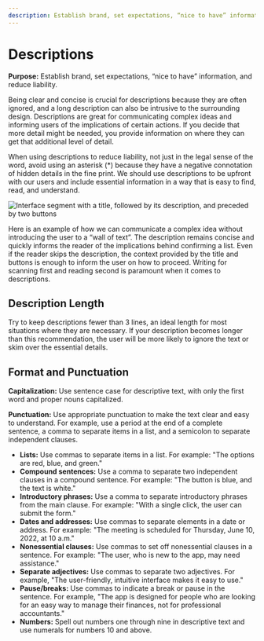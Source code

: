 ```yaml
---
description: Establish brand, set expectations, “nice to have” information, and reduce liability.
---
```


# Descriptions

**Purpose:** Establish brand, set expectations, “nice to have” information, and reduce liability.

Being clear and concise is crucial for descriptions because they are often ignored, and a long description can also be intrusive to the surrounding design. Descriptions are great for communicating complex ideas and informing users of the implications of certain actions. If you decide that more detail might be needed, you provide information on where they can get that additional level of detail. 

When using descriptions to reduce liability, not just in the legal sense of the word, avoid using an asterisk (*) because they have a negative connotation of hidden details in the fine print. We should use descriptions to be upfront with our users and include essential information in a way that is easy to find, read, and understand.

![Interface segment with a title, followed by its description, and preceded by two buttons](/img/Confirm_Description.png)

Here is an example of how we can communicate a complex idea without introducing the user to a “wall of text”. The description remains concise and quickly informs the reader of the implications behind confirming a list. Even if the reader skips the description, the context provided by the title and buttons is enough to inform the user on how to proceed. Writing for scanning first and reading second is paramount when it comes to descriptions.

## Description Length

Try to keep descriptions fewer than 3 lines, an ideal length for most situations where they are necessary. If your description becomes longer than this recommendation, the user will be more likely to ignore the text or skim over the essential details.

## Format and Punctuation

**Capitalization:** Use sentence case for descriptive text, with only the first word and proper nouns capitalized.

**Punctuation:** Use appropriate punctuation to make the text clear and easy to understand. For example, use a period at the end of a complete sentence, a comma to separate items in a list, and a semicolon to separate independent clauses.

- **Lists:** Use commas to separate items in a list. For example: "The options are red, blue, and green."
- **Compound sentences:** Use a comma to separate two independent clauses in a compound sentence. For example: "The button is blue, and the text is white."
- **Introductory phrases:** Use a comma to separate introductory phrases from the main clause. For example: "With a single click, the user can submit the form."
- **Dates and addresses:** Use commas to separate elements in a date or address. For example: "The meeting is scheduled for Thursday, June 10, 2022, at 10 a.m."
- **Nonessential clauses:** Use commas to set off nonessential clauses in a sentence. For example: "The user, who is new to the app, may need assistance."
- **Separate adjectives:** Use commas to separate two adjectives. For example, "The user-friendly, intuitive interface makes it easy to use."
- **Pause/breaks:** Use commas to indicate a break or pause in the sentence. For example, "The app is designed for people who are looking for an easy way to manage their finances, not for professional accountants."
- **Numbers:** Spell out numbers one through nine in descriptive text and use numerals for numbers 10 and above.
